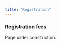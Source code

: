```yaml
---
title: "Registration"
---
```


### Registration fees

Page under construction.

<!-- All registration types include attendance to all sessions, conference material, coffee breaks, a welcome reception, and a gala dinner 

The conference fees are as follows:


::: {.center-table}

|  |  Early (until DD MM) |  Late (from DD MM +1) |
| --- | :---: | :---: |
|Regular | € X | € X+50 |
| Student (*) |  € Y |  € Y+40 |

:::

(*) Students include Doctoral, Master and Bachelor students or equivalent, as well as unemployed people.
A proof of this status will be requested when registering.


### Registration form-->
